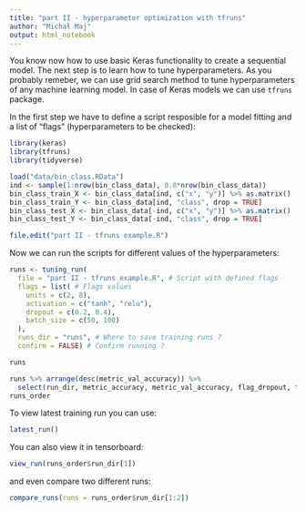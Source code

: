 ```yaml
---
title: "part II - hyperparameter optimization with tfruns"
author: "Michał Maj"
output: html_notebook
---
```


You know now how to use basic Keras functionality to create a sequential model. The next step is to learn how to tune hyperparameters. As you probably remeber, we can use grid search method to tune hyperparameters of any machine learning model. In case of Keras models we can use `tfruns` package.

In the first step we have to define a script resposible for a model fitting and a list of "flags" (hyperparameters to be checked):

```r
library(keras)
library(tfruns)
library(tidyverse)

load("data/bin_class.RData")
ind <- sample(1:nrow(bin_class_data), 0.8*nrow(bin_class_data))
bin_class_train_X <- bin_class_data[ind, c("x", "y")] %>% as.matrix()
bin_class_train_Y <- bin_class_data[ind, "class", drop = TRUE]
bin_class_test_X <- bin_class_data[-ind, c("x", "y")] %>% as.matrix()
bin_class_test_Y <- bin_class_data[-ind, "class", drop = TRUE]

file.edit("part II - tfruns example.R")
```

Now we can run the scripts for different values of the hyperparameters:

```r
runs <- tuning_run(
  file = "part II - tfruns example.R", # Script with defined flags
  flags = list( # Flags values
    units = c(2, 8),
    activation = c("tanh", "relu"),
    dropout = c(0.2, 0.4),
    batch_size = c(50, 100)
  ),
  runs_dir = "runs", # Where to save training runs ?
  confirm = FALSE) # Confirm running ?

runs
```

```r
runs %>% arrange(desc(metric_val_accuracy)) %>%
  select(run_dir, metric_accuracy, metric_val_accuracy, flag_dropout, flag_batch_size, flag_units, flag_activation) -> runs_order
runs_order
```

To view latest training run you can use:

```r
latest_run()
```

You can also view it in tensorboard:

```r
view_run(runs_order$run_dir[1])
```

and even compare two different runs:

```r
compare_runs(runs = runs_order$run_dir[1:2])
```

